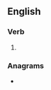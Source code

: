==English==

===Verb===
{{en-verb|abegg}}

# {{lb|en|obsolete}} {{alt form|en|aby}}

===Anagrams===
* {{anagrams|en|a=abeegg|geebag}}